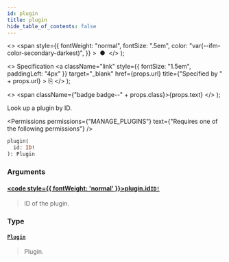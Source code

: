 ```yaml
---
id: plugin
title: plugin
hide_table_of_contents: false
---
```


  <>
    <span
      style={{
        fontWeight: "normal",
        fontSize: ".5em",
        color: "var(--ifm-color-secondary-darkest)",
      }}
    >
      &nbsp;●&nbsp;
    </span>
  </>
);

  <>
    Specification
    <a
      className="link"
      style={{ fontSize: "1.5em", paddingLeft: "4px" }}
      target="\_blank"
      href={props.url}
      title={"Specified by " + props.url}
    >
      ⎘
    </a>
  </>
);

  <>
    <span className={"badge badge--" + props.class}>{props.text}</span>
  </>
);

Look up a plugin by ID.

<Permissions
  permissions={"MANAGE_PLUGINS"}
  text={"Requires one of the following permissions"}
/>

```graphql
plugin(
  id: ID!
): Plugin
```

### Arguments

#### [<code style={{ fontWeight: 'normal' }}>plugin.<b>id</b></code>](#)<Bullet />[`ID!`](../../../api-reference/miscellaneous/scalars/id) <Badge class="secondary" text="non-null"/> <Badge class="secondary" text="scalar"/>

> ID of the plugin.

### Type

#### [`Plugin`](../../../api-reference/miscellaneous/objects/plugin) <Badge class="secondary" text="object"/>

> Plugin.

